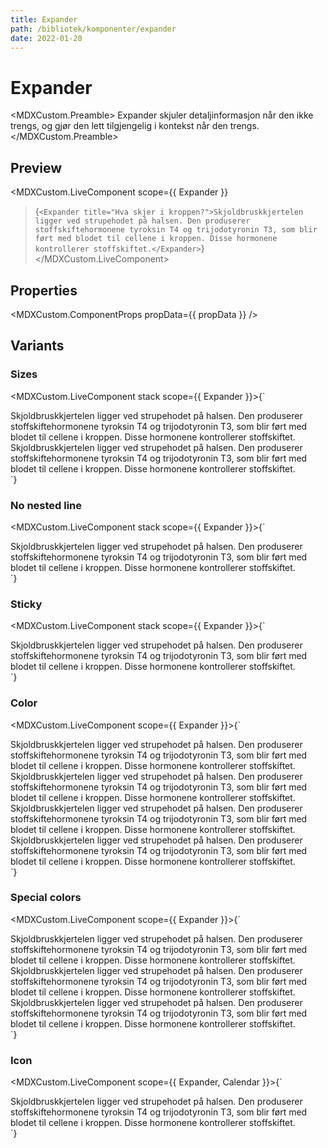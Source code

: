 ```yaml
---
title: Expander
path: /bibliotek/komponenter/expander
date: 2022-01-20
---
```



# Expander

<MDXCustom.Preamble>
  Expander skjuler detaljinformasjon når den ikke trengs, og gjør den lett tilgjengelig i kontekst når den trengs.
</MDXCustom.Preamble>

## Preview

<MDXCustom.LiveComponent
  scope={{ Expander }}
>{`<Expander title="Hva skjer i kroppen?">Skjoldbruskkjertelen ligger ved strupehodet på halsen. Den produserer stoffskiftehormonene tyroksin T4 og trijodotyronin T3, som blir ført med blodet til cellene i kroppen. Disse hormonene kontrollerer stoffskiftet.</Expander>`}</MDXCustom.LiveComponent>

## Properties

<MDXCustom.ComponentProps propData={{ propData }} />

## Variants

### Sizes

<MDXCustom.LiveComponent stack scope={{ Expander }}>{`
  <div style={{width: '30rem'}}>
    <Expander size="small" title="Hva skjer i kroppen?">Skjoldbruskkjertelen ligger ved strupehodet på halsen. Den produserer stoffskiftehormonene tyroksin T4 og trijodotyronin T3, som blir ført med blodet til cellene i kroppen. Disse hormonene kontrollerer stoffskiftet.</Expander>
    <Expander size="large" title="Hva skjer i kroppen?">Skjoldbruskkjertelen ligger ved strupehodet på halsen. Den produserer stoffskiftehormonene tyroksin T4 og trijodotyronin T3, som blir ført med blodet til cellene i kroppen. Disse hormonene kontrollerer stoffskiftet.</Expander>
  </div>
`}</MDXCustom.LiveComponent>

### No nested line

<MDXCustom.LiveComponent stack scope={{ Expander }}>{`
  <div style={{width: '30rem'}}>
    <Expander noNestedLine size="small" title="Hva skjer i kroppen?">Skjoldbruskkjertelen ligger ved strupehodet på halsen. Den produserer stoffskiftehormonene tyroksin T4 og trijodotyronin T3, som blir ført med blodet til cellene i kroppen. Disse hormonene kontrollerer stoffskiftet.</Expander>
  </div>
`}</MDXCustom.LiveComponent>

### Sticky

<MDXCustom.LiveComponent stack scope={{ Expander }}>{`
  <div style={{width: '30rem'}}>
    <Expander sticky size="large" title="Hva skjer i kroppen?">Skjoldbruskkjertelen ligger ved strupehodet på halsen. Den produserer stoffskiftehormonene tyroksin T4 og trijodotyronin T3, som blir ført med blodet til cellene i kroppen. Disse hormonene kontrollerer stoffskiftet.</Expander>
  </div>
`}</MDXCustom.LiveComponent>

### Color

<MDXCustom.LiveComponent scope={{ Expander }}>{`
  <div style={{width: '30rem'}}>
    <Expander size="large" color="neutral" title="Hva skjer i kroppen?">Skjoldbruskkjertelen ligger ved strupehodet på halsen. Den produserer stoffskiftehormonene tyroksin T4 og trijodotyronin T3, som blir ført med blodet til cellene i kroppen. Disse hormonene kontrollerer stoffskiftet.</Expander>
    <Expander size="large" color="blueberry" title="Hva skjer i kroppen?">Skjoldbruskkjertelen ligger ved strupehodet på halsen. Den produserer stoffskiftehormonene tyroksin T4 og trijodotyronin T3, som blir ført med blodet til cellene i kroppen. Disse hormonene kontrollerer stoffskiftet.</Expander>
    <Expander size="large" color="cherry" title="Hva skjer i kroppen?">Skjoldbruskkjertelen ligger ved strupehodet på halsen. Den produserer stoffskiftehormonene tyroksin T4 og trijodotyronin T3, som blir ført med blodet til cellene i kroppen. Disse hormonene kontrollerer stoffskiftet.</Expander>
    <Expander size="large" color="white" title="Hva skjer i kroppen?">Skjoldbruskkjertelen ligger ved strupehodet på halsen. Den produserer stoffskiftehormonene tyroksin T4 og trijodotyronin T3, som blir ført med blodet til cellene i kroppen. Disse hormonene kontrollerer stoffskiftet.</Expander>
  </div>
`}</MDXCustom.LiveComponent>

### Special colors

<MDXCustom.LiveComponent scope={{ Expander }}>{`
  <div style={{width: '30rem'}}>
    <Expander size="large" color="kiwi" title="Hva skjer i kroppen?">Skjoldbruskkjertelen ligger ved strupehodet på halsen. Den produserer stoffskiftehormonene tyroksin T4 og trijodotyronin T3, som blir ført med blodet til cellene i kroppen. Disse hormonene kontrollerer stoffskiftet.</Expander>
    <Expander size="large" color="banana" title="Hva skjer i kroppen?">Skjoldbruskkjertelen ligger ved strupehodet på halsen. Den produserer stoffskiftehormonene tyroksin T4 og trijodotyronin T3, som blir ført med blodet til cellene i kroppen. Disse hormonene kontrollerer stoffskiftet.</Expander>
    <Expander size="large" color="plum" title="Hva skjer i kroppen?">Skjoldbruskkjertelen ligger ved strupehodet på halsen. Den produserer stoffskiftehormonene tyroksin T4 og trijodotyronin T3, som blir ført med blodet til cellene i kroppen. Disse hormonene kontrollerer stoffskiftet.</Expander>
  </div>
`}</MDXCustom.LiveComponent>

### Icon

<MDXCustom.LiveComponent scope={{ Expander, Calendar }}>{`
  <div style={{width: '30rem'}}>
    <Expander size="large" svgIcon={Calendar} title="Hva skjer i kroppen?">Skjoldbruskkjertelen ligger ved strupehodet på halsen. Den produserer stoffskiftehormonene tyroksin T4 og trijodotyronin T3, som blir ført med blodet til cellene i kroppen. Disse hormonene kontrollerer stoffskiftet.</Expander>
  </div>
`}</MDXCustom.LiveComponent>
